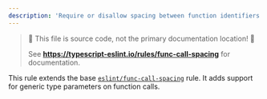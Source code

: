---
description: 'Require or disallow spacing between function identifiers and their invocations.'
---


> 🛑 This file is source code, not the primary documentation location! 🛑
>
> See **https://typescript-eslint.io/rules/func-call-spacing** for documentation.

This rule extends the base [`eslint/func-call-spacing`](https://eslint.org/docs/rules/func-call-spacing) rule.
It adds support for generic type parameters on function calls.

